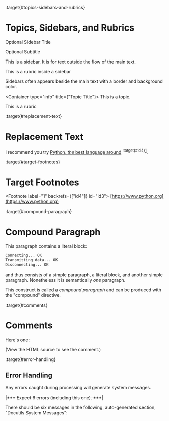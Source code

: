 :target{#topics-sidebars-and-rubrics}

# Topics, Sidebars, and Rubrics

<aside>
  <p className="sidebar-title">
    Optional Sidebar Title
  </p>

  <p className="sidebar-subtitle">
    Optional Subtitle
  </p>

  This is a sidebar.  It is for text outside the flow of the main
  text.

  <p className="sidebar-rubric">
    This is a rubric inside a sidebar
  </p>

  Sidebars often appears beside the main text with a border and
  background color.
</aside>

<Container type="info" title={"Topic Title"}>
  This is a topic.
</Container>

<p className="sidebar-rubric">
  This is a rubric
</p>

:target{#replacement-text}

# Replacement Text

I recommend you try [Python, <em>the</em> best language around](https://www.python.org) <sup id="id4">:target{#id4}[1](#id3)</sup>.

:target{#target-footnotes}

# Target Footnotes

<Footnote label="1" backrefs={["id4"]} id="id3">
  [https://www.python.org](https://www.python.org)
</Footnote>

:target{#compound-paragraph}

# Compound Paragraph

This paragraph contains a literal block:

```default
Connecting... OK
Transmitting data... OK
Disconnecting... OK
```

and thus consists of a simple paragraph, a literal block, and
another simple paragraph.  Nonetheless it is semantically <em>one</em>
paragraph.

This construct is called a <em>compound paragraph</em> and can be produced
with the "compound" directive.

:target{#comments}

# Comments

Here's one:

(View the HTML source to see the comment.)

:target{#error-handling}

## Error Handling

Any errors caught during processing will generate system messages.

<del id="id2">|\*\*\* Expect 6 errors (including this one). \*\*\*|</del>

There should be six messages in the following, auto-generated
section, "Docutils System Messages":
